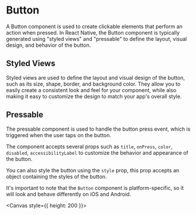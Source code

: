 
<Meta title="recipes/Button" />

# Button

A Button component is used to create clickable elements that perform an action when pressed. In React Native, the Button component is typically generated using "styled views" and "pressable" to define the layout, visual design, and behavior of the button.

## Styled Views

Styled views are used to define the layout and visual design of the button, such as its size, shape, border, and background color. They allow you to easily create a consistent look and feel for your component, while also making it easy to customize the design to match your app's overall style.

## Pressable

The pressable component is used to handle the button press event, which is triggered when the user taps on the button.

The component accepts several props such as `title`, `onPress`, `color`, `disabled`, `accessibilityLabel` to customize the behavior and appearance of the button.

You can also style the button using the `style` prop, this prop accepts an object containing the styles of the button.

It's important to note that the `Button` component is platform-specific, so it will look and behave differently on iOS and Android.

<Canvas style={{ height: 200 }}>
  <Story id="recipes-stories-button--button-story" />
</Canvas>
